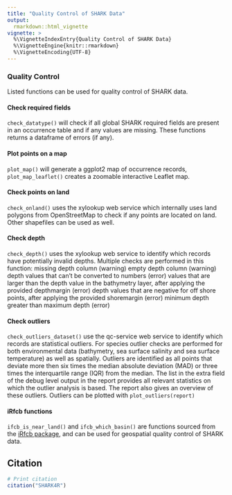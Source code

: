 ```yaml
---
title: "Quality Control of SHARK Data"
output:
  rmarkdown::html_vignette
vignette: >
  %\VignetteIndexEntry{Quality Control of SHARK Data}
  %\VignetteEngine{knitr::rmarkdown}
  %\VignetteEncoding{UTF-8}
---
```


### Quality Control

Listed functions can be used for quality control of SHARK data.

#### Check required fields

```check_datatype()``` will check if all global SHARK required fields are
present in an occurrence table and if any values are missing. These
functions returns a dataframe of errors (if any).

#### Plot points on a map

```plot_map()``` will generate a ggplot2 map of occurrence records,
```plot_map_leaflet()``` creates a zoomable interactive Leaflet map.

#### Check points on land

```check_onland()``` uses the xylookup web service which internally uses land
polygons from OpenStreetMap to check if any points are located on land.
Other shapefiles can be used as well.

#### Check depth

```check_depth()``` uses the xylookup web service to identify which records have
potentially invalid depths. Multiple checks are performed in this
function: missing depth column (warning) empty depth column (warning)
depth values that can't be converted to numbers (error) values that are
larger than the depth value in the bathymetry layer, after applying the
provided depthmargin (error) depth values that are negative for off
shore points, after applying the provided shoremargin (error) minimum
depth greater than maximum depth (error)

#### Check outliers

```check_outliers_dataset()``` use the qc-service web service to identify which
records are statistical outliers. For species outlier checks are
performed for both environmental data (bathymetry, sea surface salinity
and sea surface temperature) as well as spatially. Outliers are
identified as all points that deviate more then six times the median
absolute deviation (MAD) or three times the interquartile range (IQR)
from the median. The list in the extra field of the debug level output
in the report provides all relevant statistics on which the outlier
analysis is based. The report also gives an overview of these outliers.
Outliers can be plotted with ```plot_outliers(report)```

#### iRfcb functions
```ifcb_is_near_land()``` and ```ifcb_which_basin()``` are functions sourced 
from the [iRfcb package](https://github.com/EuropeanIFCBGroup/iRfcb/),
and can be used for geospatial quality control of SHARK data.

## Citation

```r
# Print citation
citation("SHARK4R")
```
